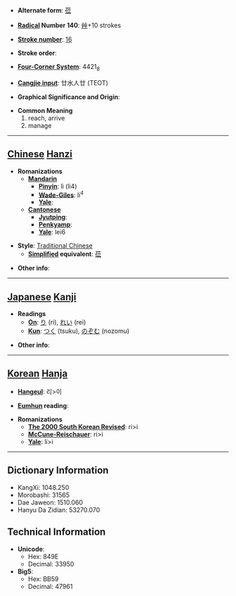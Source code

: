 * '''Alternate form''': [[莅]]

* '''[[Wiktionary:Chinese radical index| Radical]] Number 140''': [[Wiktionary:Chinese radical index 艸|艸]]+10 strokes

* '''[[Wiktionary:Chinese total strokes index|Stroke number]]''': [[Wiktionary:Chinese total strokes index 16|16]]

* '''Stroke order''': 

* '''[[Wiktionary:Chinese four corner index|Four-Corner System]]''': 4421<sub>8</sub>

* '''[[Wiktionary:Chinese Cangjie index|Cangjie input]]''': 廿水人廿 (TEOT)

* '''Graphical Significance and Origin''': 

* '''Common Meaning'''
*#reach, arrive
*# manage


----

== [[Chinese]] [[Hanzi]] ==

* '''Romanizations'''
** '''[[Mandarin]]'''
*** '''[[Pinyin]]''': lì (li4)
*** '''[[Wade-Giles]]''': li<sup>4</sup>
*** '''[[Yale]]''': 
** '''[[Cantonese]]'''
*** '''[[Jyutping]]''':
*** '''[[Penkyamp]]''': 
*** '''[[Yale]]''': lei6

* '''Style''': [[Traditional Chinese]] 
** '''[[Simplified Chinese|Simplified]] equivalent''': [[莅]]

* '''Other info''': 

----

== [[Japanese]] [[Kanji]] ==

* '''Readings'''
** '''[[On]]''': [[り]] (ri), [[れい]] (rei)
** '''[[Kun]]''': [[つく]] (tsuku), [[のぞむ]] (nozomu)

* '''Other info''':  

----

== [[Korean]] [[Hanja]] ==

* '''[[Hangeul]]''': 리>이

* '''[[Eumhun]] reading''': 

* '''Romanizations'''
** '''[[The 2000 South Korean Revised Romanization|The 2000 South Korean Revised]]''': ri>i
** '''[[McCune-Reischauer]]''': ri>i
** '''[[Yale]]''': li>i

----

== Dictionary Information ==

* KangXi: 1048.250
* Morobashi: 31565
* Dae Jaweon: 1510.060
* Hanyu Da Zidian: 53270.070

== Technical Information ==

* '''Unicode''':
** Hex: 849E
** Decimal: 33950
* '''Big5''':
** Hex: BB59
** Decimal: 47961